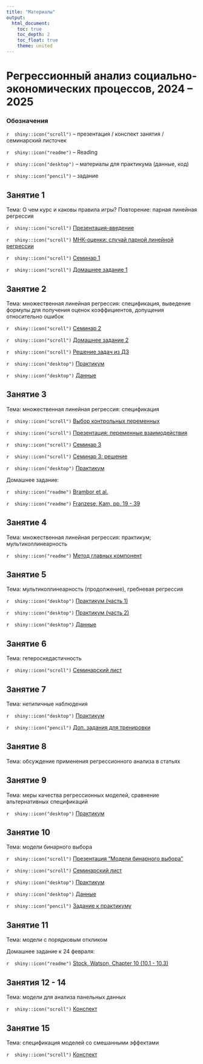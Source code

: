 ```yaml
---
title: "Материалы"
output: 
  html_document:
    toc: true
    toc_depth: 2
    toc_float: true
    theme: united
---
```

# Регрессионный анализ социально-экономических процессов, 2024 -- 2025
 
### Обозначения
 
`r  shiny::icon("scroll")` -- презентация / конспект занятия / семинарский листочек
 
`r  shiny::icon("readme")` -- Reading
 
`r  shiny::icon("desktop")` -- материалы для практикума (данные, код)
 
`r  shiny::icon("pencil")` -- задание 
 
## Занятие 1
 
Тема: О чем курс и каковы правила игры? Повторение: парная линейная регрессия
  
`r  shiny::icon("scroll")` <a href="regression_intro_2024.pdf" title=>Презентация-введение</a> 

`r  shiny::icon("scroll")` <a href="OLS_notes.pdf" title=>МНК-оценки: случай парной линейной регрессии</a> 

`r  shiny::icon("scroll")` <a href="reg_seminar1_2024.pdf" title=>Семинар 1</a> 

`r  shiny::icon("scroll")` <a href="css_reg_hw1_2024.pdf" title=>Домашнее задание 1</a> 

## Занятие 2
 
Тема: множественная линейная регрессия: спецификация, выведение формулы для получения оценок коэффициентов, допущения относительно ошибок
  
`r  shiny::icon("scroll")` <a href="reg_seminar2_2024.pdf" title=>Семинар 2</a> 

`r  shiny::icon("scroll")` <a href="css_reg_hw2_2024.pdf" title=>Домашнее задание 2</a> 

`r  shiny::icon("scroll")` <a href="css_reg_hw_solution.pdf" title=>Решение задач из ДЗ</a> 

`r  shiny::icon("desktop")` <a href="reg_lab1.ipynb" title=> Практикум </a>

`r  shiny::icon("desktop")` <a href="lab1.dta" title=> Данные </a>

## Занятие 3
 
Тема: множественная линейная регрессия: спецификация

`r  shiny::icon("scroll")` <a href="lecture_notes.pdf" title=>Выбор контрольных переменных</a> 

`r  shiny::icon("scroll")` <a href="interactions_presentation.pdf" title=>Презентация: переменные взаимодействия</a> 

`r  shiny::icon("scroll")` <a href="reg_seminar3.pdf" title=>Семинар 3</a> 

`r  shiny::icon("scroll")` <a href="reg_seminar3_solution.pdf" title=>Семинар 3: решение</a> 

`r  shiny::icon("desktop")` <a href="reg_lab2.ipynb" title=> Практикум </a>

Домашнее задание: 

`r  shiny::icon("readme")` <a href="https://disk.yandex.ru/i/XhNnotShTyC8dw" title=> Brambor et al.</a>
 
`r  shiny::icon("readme")` <a href="https://disk.yandex.ru/i/ufuj_2Ks2FglpQ" title=> Franzese, Kam, pp. 19 - 39 </a>

## Занятие 4
 
Тема: множественная линейная регрессия: практикум; мультиколлинеарность 

`r  shiny::icon("readme")` <a href="PCA.pdf" title=> Метод главных компонент </a>

## Занятие 5
 
Тема: мультиколлинеарность (продолжение), гребневая регрессия

`r  shiny::icon("desktop")` <a href="reg_lab3_1.ipynb" title=> Практикум (часть 1) </a>

`r  shiny::icon("desktop")` <a href="reg_lab3_2.ipynb" title=> Практикум (часть 2) </a>

`r  shiny::icon("desktop")` <a href="lab3_2.dta" title=> Данные </a>

## Занятие 6
 
Тема: гетероскедастичность

`r  shiny::icon("scroll")` <a href="css_reg_seminar5.pdf" title=> Семинарский лист </a>

## Занятие 7
 
Тема: нетипичные наблюдения

`r  shiny::icon("desktop")` <a href="lab4.ipynb" title=> Практикум </a>

`r  shiny::icon("pencil")` <a href="css_reg_pre_exam_practice.pdf" title=> Доп. задания для тренировки </a> 

## Занятие 8
 
Тема: обсуждение применения регрессионного анализа в статьях 

## Занятие 9
 
Тема: меры качества регрессионных моделей, сравнение альтернативных спецификаций

`r  shiny::icon("desktop")` <a href="lab5.ipynb" title=> Практикум </a>

## Занятие 10
 
Тема: модели бинарного выбора

`r  shiny::icon("scroll")` <a href="BCM_lecture.pdf" title=> Презентация "Модели бинарного выбора" </a>

`r  shiny::icon("scroll")` <a href="css_reg_seminar7.pdf" title=> Семинарский лист </a>

`r  shiny::icon("desktop")` <a href="lab6.ipynb" title=> Практикум </a>

`r  shiny::icon("desktop")` <a href="lab_logit.dta" title=> Данные </a>

`r  shiny::icon("pencil")` <a href="reg_binarychoice_lab.pdf" title=> Задание к практикуму </a> 

## Занятие 11

Тема: модели с порядковым откликом

Домашнее задание к 24 февраля: 
 
`r  shiny::icon("readme")`  <a href="https://disk.yandex.ru/i/G9DO5ZMwYmP2Mw" title=>Stock, Watson, Chapter 10 (10.1 - 10.3)</a>  
 
## Занятия 12 - 14

Тема: модели для анализа панельных данных

`r  shiny::icon("scroll")` <a href="FE_RE.html" title=> Конспект</a>
 
## Занятие 15

Тема: спецификация моделей со смешанными эффектами

`r  shiny::icon("scroll")` <a href="ME_models.html" title=> Конспект</a>
 
 



